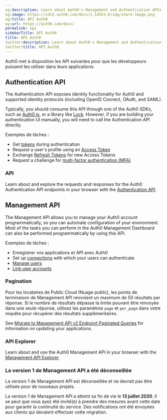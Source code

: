 ```yaml
---
og:description: Learn about Auth0's Management and Authentication APIs.
og:image: https://cdn2.auth0.com/docs/1.14553.0/img/share-image.png
og:title: API Auth0
og:url: https://auth0.com/docs/
permalink: api
sidebarTitle: API Auth0
title: API Auth0
twitter:description: Learn about Auth0's Management and Authentication APIs.
twitter:title: API Auth0
---
```


Auth0 met à disposition les API suivantes pour que les développeurs puissent les utiliser dans leurs applications.

## Authentication API

The Authentication API exposes identity functionality for Auth0 and supported identity protocols (including <Tooltip tip="OpenID: Open standard for authentication that allows applications to verify users' identities without collecting and storing login information." cta="View Glossary" href="/docs/glossary?term=OpenID">OpenID</Tooltip> Connect, <Tooltip tip="OpenID: Open standard for authentication that allows applications to verify users' identities without collecting and storing login information." cta="View Glossary" href="/docs/glossary?term=OAuth">OAuth</Tooltip>, and <Tooltip tip="OAuth 2.0: Authorization framework that defines authorization protocols and workflows." cta="View Glossary" href="/docs/glossary?term=SAML">SAML</Tooltip>).

Typically, you should consume this API through one of the Auth0 SDKs, such as [Auth0.js](/docs/libraries/auth0js), or a library like [Lock](/docs/libraries/lock). However, if you are building your authentication UI manually, you will need to call the Authentication API directly.

Exemples de tâches :

* Get [tokens](/docs/secure/tokens) during authentication
* Request a user's profile using an [Access Token](/docs/secure/tokens/access-tokens)
* Exchange [Refresh Tokens](/docs/secure/tokens/refresh-tokens) for new <Tooltip tip="Access Token: Authorization credential, in the form of an opaque string or JWT, used to access an API." cta="View Glossary" href="/docs/glossary?term=Access+Tokens">Access Tokens</Tooltip>
* Request a challenge for [multi-factor authentication (MFA)](/docs/secure/multi-factor-authentication)

### API

Learn about and explore the requests and responses for the Auth0 Authentication API endpoints in your browser with the [Authentication API](https://auth0.com/docs/api/authentication).

## Management API

The <Tooltip tip="Management API: A product to allow customers to perform administrative tasks." cta="View Glossary" href="/docs/glossary?term=Management+API">Management API</Tooltip> allows you to manage your Auth0 account programmatically, so you can automate configuration of your environment. Most of the tasks you can perform in the Auth0 Management Dashboard can also be performed programmatically by using this API.

Exemples de tâches :

* Enregistrer vos applications et API avec Auth0
* Set up [connections](/docs/authenticate/identity-providers) with which your users can authenticate
* [Manage users](/docs/manage-users)
* [Link user accounts](/docs/manage-users/user-accounts/user-account-linking/link-user-accounts)

### Pagination

Pour les locataires de Public Cloud (Nuage public), les points de terminaison de Management API renvoient un maximum de 50 résultats par réponse. Si le nombre de résultats dépasse la limite pouvant être renvoyée dans une seule réponse, utilisez les paramètres `page` et `per_page` dans votre requête pour récupérer des résultats supplémentaires.

See [Migrate to Management API v2 Endpoint Paginated Queries](/docs/troubleshoot/product-lifecycle/past-migrations/migrate-to-paginated-queries) for information on updating your applications.

### API Explorer

Learn about and use the Auth0 Management API in your browser with the [Management API Explorer](https://auth0.com/docs/api/management/v2).

### La version 1 de Management API a été déconseillée

La version 1 de Management API est déconseillée et ne devrait pas être utilisée pour de nouveaux projets.

La version 1 de Management API a atteint sa fin de vie le **13 juillet 2020**. Il se peut que vous ayez été invité(e) à prendre des mesures avant cette date pour garantir la continuité du service. Des notifications ont été envoyées aux clients qui devaient effectuer cette migration.